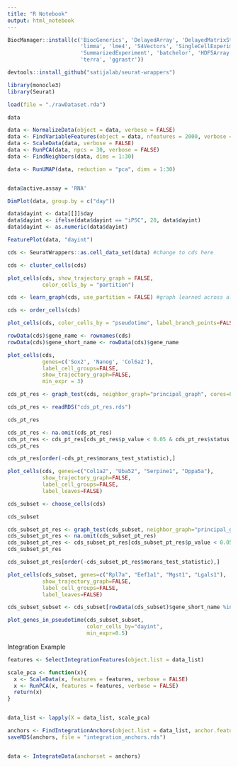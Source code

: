 ```yaml
---
title: "R Notebook"
output: html_notebook
---
```



```r
BiocManager::install(c('BiocGenerics', 'DelayedArray', 'DelayedMatrixStats',
                       'limma', 'lme4', 'S4Vectors', 'SingleCellExperiment',
                       'SummarizedExperiment', 'batchelor', 'HDF5Array',
                       'terra', 'ggrastr'))
```


```r
devtools::install_github("satijalab/seurat-wrappers")
```



```r
library(monocle3)
library(Seurat)
```


```r
load(file = "./rawDataset.rda") 
```


```r
data
```


```r
data <- NormalizeData(object = data, verbose = FALSE)
data <- FindVariableFeatures(object = data, nfeatures = 2000, verbose = FALSE, selection.method = 'vst')
data <- ScaleData(data, verbose = FALSE)
data <- RunPCA(data, npcs = 30, verbose = FALSE)
data <- FindNeighbors(data, dims = 1:30)

data <- RunUMAP(data, reduction = "pca", dims = 1:30)


data@active.assay = 'RNA'
```



```r
DimPlot(data, group.by = c("day"))
```


```r
data$dayint <- data[[]]$day
data$dayint <- ifelse(data$dayint == "iPSC", 20, data$dayint)
data$dayint <- as.numeric(data$dayint)
```



```r
FeaturePlot(data, "dayint")
```


```r
cds <- SeuratWrappers::as.cell_data_set(data) #change to cds here
```


```r
cds <- cluster_cells(cds)
```


```r
plot_cells(cds, show_trajectory_graph = FALSE,
           color_cells_by = "partition")
```



```r
cds <- learn_graph(cds, use_partition = FALSE) #graph learned across all partitions
```


```r
cds <- order_cells(cds)
```



```r
plot_cells(cds, color_cells_by = "pseudotime", label_branch_points=FALSE, label_leaves=FALSE)
```


```r
rowData(cds)$gene_name <- rownames(cds)
rowData(cds)$gene_short_name <- rowData(cds)$gene_name
```



```r
plot_cells(cds,
           genes=c('Sox2', 'Nanog', 'Col6a2'),
           label_cell_groups=FALSE,
           show_trajectory_graph=FALSE, 
           min_expr = 3)
```


```r
cds_pt_res <- graph_test(cds, neighbor_graph="principal_graph", cores=8)
```


```r
cds_pt_res <- readRDS("cds_pt_res.rds")
```

```r
cds_pt_res
```

```r
cds_pt_res <- na.omit(cds_pt_res)
cds_pt_res <- cds_pt_res[cds_pt_res$p_value < 0.05 & cds_pt_res$status == "OK", ]
cds_pt_res
```


```r
cds_pt_res[order(-cds_pt_res$morans_test_statistic),] 
```


```r
plot_cells(cds, genes=c("Col1a2", "Uba52", "Serpine1", "Dppa5a"),
           show_trajectory_graph=FALSE,
           label_cell_groups=FALSE,
           label_leaves=FALSE)
```



```r
cds_subset <- choose_cells(cds)
```



```r
cds_subset
```


```r
cds_subset_pt_res <- graph_test(cds_subset, neighbor_graph="principal_graph", cores=8)
cds_subset_pt_res <- na.omit(cds_subset_pt_res)
cds_subset_pt_res <- cds_subset_pt_res[cds_subset_pt_res$p_value < 0.05 & cds_subset_pt_res$status == "OK", ]
cds_subset_pt_res
```




```r
cds_subset_pt_res[order(-cds_subset_pt_res$morans_test_statistic),] 
```


```r
plot_cells(cds_subset, genes=c("Rpl7a", "Eef1a1", "Mgst1", "Lgals1"),
           show_trajectory_graph=FALSE,
           label_cell_groups=FALSE,
           label_leaves=FALSE)
```



```r
cds_subset_subset <- cds_subset[rowData(cds_subset)$gene_short_name %in% c("Rpl7a", "Eef1a1", "Mgst1", "Lgals1")]
```

```r
plot_genes_in_pseudotime(cds_subset_subset,
                         color_cells_by="dayint",
                         min_expr=0.5)
```



################################ Integration Example ######################

```r
features <- SelectIntegrationFeatures(object.list = data_list)
```

```r

scale_pca <- function(x){
  x <- ScaleData(x, features = features, verbose = FALSE)
  x <- RunPCA(x, features = features, verbose = FALSE)
  return(x)
}


data_list <- lapply(X = data_list, scale_pca)
```


```r
anchors <- FindIntegrationAnchors(object.list = data_list, anchor.features = features, reduction = "rpca")
saveRDS(anchors, file = "integration_anchors.rds")


data <- IntegrateData(anchorset = anchors)

```


